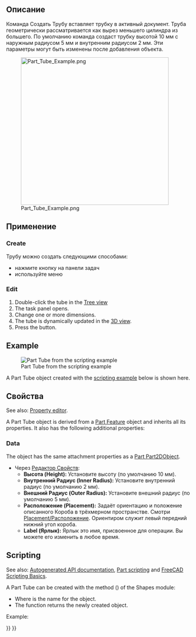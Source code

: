 <languages/>

{{Docnav/ru
|[[Part_Torus/ru|Тор]]
|[[Part_Primitives/ru|Создать примитивы...]]
|[[Part_Workbench/ru|Верстак Part]]
|IconL=Part_Torus.svg
|IconR=Part_Primitives.svg
|IconC=Workbench_Part.svg
}}

<div class="mw-translate-fuzzy">
{{GuiCommand/ru
|Name=Part_Tube
|Name/ru=Создать трубу
|MenuLocation=Деталь → Примитивы → Создать трубу
|Workbenches=[[Part_Workbench/ru|Part(Деталь)]]
|Version=0.19
|SeeAlso=[[Part_CreatePrimitives/ru|Создать примитивы]]
}}
</div>

<span id="Description"></span>
==Описание==

<div class="mw-translate-fuzzy">
Команда Создать Трубу вставляет трубку в активный документ. Труба геометрически рассматривается как вырез меньшего цилиндра из большего. По умолчанию команда создаст трубку высотой 10 мм с наружным радиусом 5 мм и внутренним радиусом 2 мм. Эти параметры могут быть изменены после добавления объекта.
</div>

[[Image:Part_Tube_Example.png|400px]]

<span id="Usage"></span>
==Применение==

=== Create ===

<div class="mw-translate-fuzzy">
Трубу можно создать следующими способами:
* нажмите кнопку {{Button|[[Image:Part_Tube.svg|16px]] '''Труба'''}} на панели задач
* используйте меню {{MenuCommand|Деталь → Примитивы → Создать трубу}}
</div>

=== Edit ===

# Double-click the tube in the [[Tree_view|Tree view]]
# The {{MenuCommand|Tube}} task panel opens.
# Change one or more dimensions.
# The tube is dynamically updated in the [[3D_view|3D view]].
# Press the {{Button|OK}} button.

== Example ==

[[Image:Part_Tube_Scripting_Example.png|thumb|Part Tube from the scripting example]]

A Part Tube object created with the [[#Scripting|scripting example]] below is shown here.

<span id="Properties"></span>
==Свойства==

See also: [[Property_editor|Property editor]].

A Part Tube object is derived from a [[Part_Feature|Part Feature]] object and inherits all its properties. It also has the following additional properties:

=== Data ===

{{TitleProperty|Attachment}}

The object has the same attachment properties as a [[Part_Part2DObject#Data|Part Part2DObject]].

{{TitleProperty|Tube}}

<div class="mw-translate-fuzzy">
* Через [[Property_editor/ru|Редактор Свойств]]:
** '''Высота (Height):''' Установите высоту (по умолчанию 10 мм).
** '''Внутренний Радиус (Inner Radius):''' Установите внутренний радиус (по умолчанию 2 мм).
** '''Внешний Радиус (Outer Radius):''' Установите внешний радиус (по умолчанию 5 мм).
** '''Расположение (Placement):''' Задаёт ориентацию и положение описанного Короба в трёхмерном пространстве. Смотри [[Placement/ru|Placement/Расположение]]. Ориентиром служит левый передний нижний угол короба. 
** '''Label (Ярлык):''' Ярлык это имя, присвоенное для операции. Вы можете его изменить в любое время.
</div>

== Scripting ==

See also: [https://freecad.github.io/SourceDoc/ Autogenerated API documentation], [[Part_scripting|Part scripting]] and [[FreeCAD_Scripting_Basics|FreeCAD Scripting Basics]].

A Part Tube can be created with the {{Incode|addTube()}} method ({{Version|0.20}}) of the Shapes module:

{{Code|code=
tube = Shapes.addTube(FreeCAD.ActiveDocument, "myTube")
}}

* Where {{Incode|"myTube"}} is the name for the object.
* The function returns the newly created object.

Example:

{{Code|code=
import FreeCAD as App
from BasicShapes import Shapes

doc = App.activeDocument()

tube = Shapes.addTube(FreeCAD.ActiveDocument, "myTube")
tube.Height = 20
tube.InnerRadius = 2
tube.OuterRadius = 3
tube.Placement = App.Placement(App.Vector(2, 4, 5), App.Rotation(60, 60, 30))

doc.recompute()
}}


{{Docnav/ru
|[[Part_Torus/ru|Тор]]
|[[Part_Primitives/ru|Создать примитивы...]]
|[[Part_Workbench/ru|Верстак Part]]
|IconL=Part_Torus.svg
|IconR=Part_Primitives.svg
|IconC=Workbench_Part.svg
}}

{{Part_Tools_navi{{#translation:}}}}
{{Userdocnavi{{#translation:}}}}